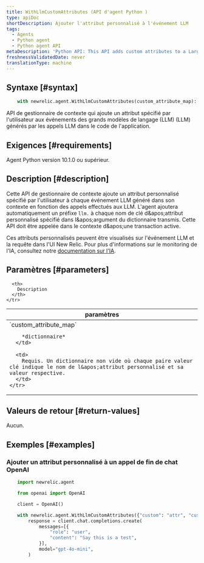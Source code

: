 ```yaml
---
title: WithLlmCustomAttributes (API d'agent Python )
type: apiDoc
shortDescription: Ajouter l'attribut personnalisé à l'événement LLM
tags:
  - Agents
  - Python agent
  - Python agent API
metaDescription: 'Python API: This API adds custom attributes to a Large Language Model (LLM) events generated in AI applications.'
freshnessValidatedDate: never
translationType: machine
---
```


## Syntaxe [#syntax]

```py
    with newrelic.agent.WithLlmCustomAttributes(custom_attribute_map):
```

API de gestionnaire de contexte qui ajoute un attribut spécifié par l&apos;utilisateur aux événements des grands modèles de langage (LLM) (LLM) générés par les appels LLM dans le code de l&apos;application.

## Exigences [#requirements]

Agent Python version 10.1.0 ou supérieur.

## Description [#description]

Cette API de gestionnaire de contexte ajoute un attribut personnalisé spécifié par l&apos;utilisateur à chaque événement LLM généré dans son contexte en fonction des appels effectués aux LLM. L&apos;agent ajoutera automatiquement un préfixe `llm.` à chaque nom de clé d&amp;apos;attribut personnalisé spécifié dans l&amp;apos;argument du dictionnaire transmis. Cette API doit être appelée dans le contexte d&amp;apos;une transaction active.

Ces attributs personnalisés peuvent être visualisés sur l&apos;événement LLM et la requête dans l&apos;UI New Relic. Pour plus d&apos;informations sur le monitoring de l&apos;IA, consultez notre [documentation sur l&apos;IA](https://docs.newrelic.com/docs/ai-monitoring/intro-to-ai-monitoring/).

## Paramètres [#parameters]

<table>
  <thead>
    <tr>
      <th width="25%">
        paramètres
      </th>

      <th>
        Description
      </th>
    </tr>
  </thead>

  <tbody>
    <tr>
      <td>
        `custom_attribute_map`

        *dictionnaire*
      </td>

      <td>
        Requis. Un dictionnaire non vide où chaque paire valeur clé indique le nom de l&apos;attribut personnalisé et sa valeur respective.
      </td>
    </tr>
  </tbody>
</table>

## Valeurs de retour [#return-values]

Aucun.

## Exemples [#examples]

### Ajouter un attribut personnalisé à un appel de fin de chat OpenAI

```py
    import newrelic.agent

    from openai import OpenAI

    client = OpenAI()

    with newrelic.agent.WithLlmCustomAttributes({"custom": "attr", "custom1": "attr1"}):
        response = client.chat.completions.create(
            messages=[{
                "role": "user",
                "content": "Say this is a test",
            }],
            model="gpt-4o-mini",
        )
```